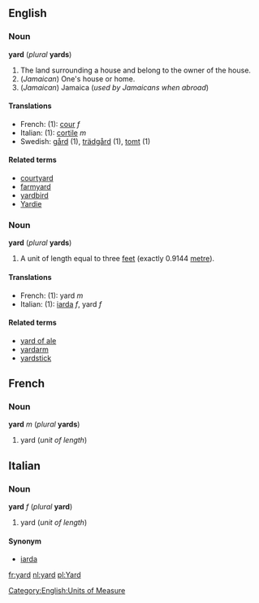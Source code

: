 ==English==
=== Noun ===
'''yard''' (''plural'' '''yards''')

# The land surrounding a house and belong to the owner of the house.
# (''Jamaican'') One's house or home.
# (''Jamaican'') Jamaica (''used by Jamaicans when abroad'')

==== Translations ====
*French: (1): [[cour]] ''f''
*Italian: (1): [[cortile]] ''m''
*Swedish: [[gård]] (1), [[trädgård]] (1), [[tomt]] (1)

====Related terms====
*[[courtyard]]
*[[farmyard]]
*[[yardbird]]
*[[Yardie]]

===Noun===
'''yard''' (''plural'' '''yards''')
# A unit of length equal to three [[feet]] (exactly 0.9144 [[metre]]).

==== Translations ====
*French: (1): yard ''m''
*Italian: (1): [[iarda]] ''f'', yard ''f''

====Related terms====
*[[yard of ale]]
*[[yardarm]]
*[[yardstick]]

==French==
===Noun===
'''yard''' ''m'' (''plural'' '''yards''')

#yard (''unit of length'')

==Italian==
===Noun===
'''yard''' ''f'' (''plural'' '''yard''')

#yard (''unit of length'')

====Synonym====
*[[iarda]]

[[Category:English:Units of Measure]]

[[fr:yard]]
[[nl:yard]]
[[pl:Yard]]